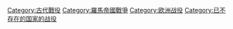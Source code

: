 {{Commonscat|Battles involving the Roman Empire}}

[[Category:古代戰役|Category:古代戰役]]
[[Category:羅馬帝國戰爭|Category:羅馬帝國戰爭]]
[[Category:欧洲战役|Category:欧洲战役]]
[[Category:已不存在的国家的战役|Category:已不存在的国家的战役]]